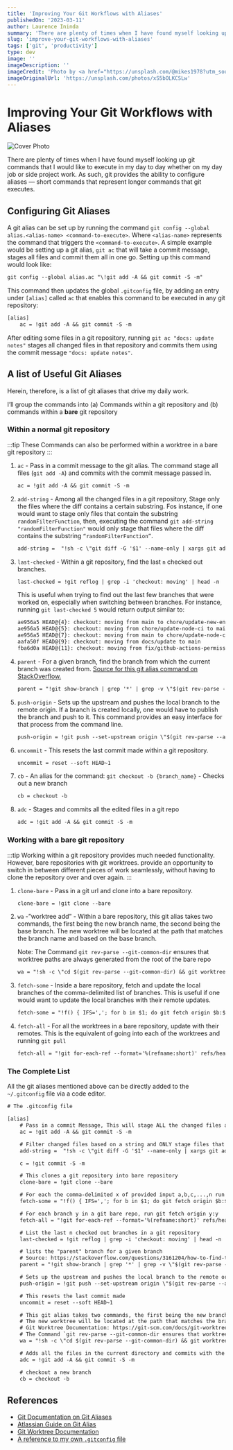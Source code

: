```yaml
---
title: 'Improving Your Git Workflows with Aliases'
publishedOn: '2023-03-11'
author: Laurence Ininda
summary: 'There are plenty of times when I have found myself looking up git commands that I would like to execute in my day to day whether on my day job or side project work. As such, git provides the ability to configure aliases — short commands that represent longer commands that git executes.'
slug: 'improve-your-git-workflows-with-aliases'
tags: ['git', 'productivity']
type: dev
image: ''
imageDescription: ''
imageCredit: 'Photo by <a href="https://unsplash.com/@mikes1978?utm_source=unsplash&utm_medium=referral&utm_content=creditCopyText">Michal Pech</a> on <a href="https://unsplash.com/photos/xS5bOLKCSLw?utm_source=unsplash&utm_medium=referral&utm_content=creditCopyText">Unsplash</a>'
imageOriginalUrl: 'https://unsplash.com/photos/xS5bOLKCSLw'
---
```


# Improving Your Git Workflows with Aliases

![Cover Photo](/assets/post-covers/improve-your-git-workflows-with-aliases.jpeg)

There are plenty of times when I have found myself looking up git commands that I would like to execute in my day to day whether on my day job or side project work. As such, git provides the ability to configure aliases — short commands that represent longer commands that git executes.

## Configuring Git Aliases

A git alias can be set up by running the command `git config --global alias.<alias-name> <command-to-execute>`. Where `<alias-name>` represents the command that triggers the `<command-to-execute>`. A simple example would be setting up a git alias, `git ac` that will take a commit message, stages all files and commit them all in one go. Setting up this command would look like:

```txt
git config --global alias.ac "\!git add -A && git commit -S -m"
```

This command then updates the global `.gitconfig` file, by adding an entry under `[alias]` called `ac` that enables this command to be executed in any git repository:

```txt
[alias]
	ac = !git add -A && git commit -S -m
```

After editing some files in a git repository, running `git ac "docs: update notes"` stages all changed files in that repository and commits them using the commit message `"docs: update notes"`.

## A list of Useful Git Aliases

Herein, therefore, is a list of git aliases that drive my daily work.

I’ll group the commands into (a) Commands within a git repository and (b) commands within a **bare** git repository

### Within a normal git repository

:::tip
These Commands can also be performed within a worktree in a bare git repository
:::

1. `ac` - Pass in a commit message to the git alias. The command stage all files (`git add -A`) and commits with the commit message passed in.

    ```txt
    ac = !git add -A && git commit -S -m
    ```

2. `add-string` - Among all the changed files in a git repository, Stage only the files where the diff contains a certain substring. Fos instance, if one would want to stage only files that contain the substring `randomFilterFunction`, then, executing the command `git add-string "randomFilterFunction"` would only stage that files where the diff contains the substring `“randomFilterFunction”`.

    ```txt
    add-string =  "!sh -c \"git diff -G '$1' --name-only | xargs git add\" -"
    ```

3. `last-checked` - Within a git repository, find the last `n` checked out branches.

    ```txt
    last-checked = !git reflog | grep -i 'checkout: moving' | head -n
    ```

    This is useful when trying to find out the last few branches that were worked on, especially when switching between branches. For instance, running `git last-checked 5` would return output similar to:

    ```txt
    ae956a5 HEAD@{4}: checkout: moving from main to chore/update-new-env-gh
    ae956a5 HEAD@{5}: checkout: moving from chore/update-node-ci to main
    ae956a5 HEAD@{7}: checkout: moving from main to chore/update-node-ci
    aafa50f HEAD@{9}: checkout: moving from docs/update to main
    fba6d0a HEAD@{11}: checkout: moving from fix/github-actions-permissions to docs/update
    ```

4. `parent` - For a given branch, find the branch from which the current branch was created from. [Source for this git alias command on StackOverflow.](https://stackoverflow.com/questions/3161204/how-to-find-the-nearest-parent-of-a-git-branch)

    ```txt
    parent = "!git show-branch | grep '*' | grep -v \"$(git rev-parse --abbrev-ref HEAD)\" | head -n1 | sed 's/.*\\[\\(.*\\)\\].*/\\1/' | sed 's/[\\^~].*//' #"
    ```

5. `push-origin` - Sets up the upstream and pushes the local branch to the remote origin. If a branch is created locally, one would have to publish the branch and push to it. This command provides an easy interface for that process from the command line.

    ```txt
    push-origin = !git push --set-upstream origin \"$(git rev-parse --abbrev-ref HEAD)\"
    ```

6. `uncommit` - This resets the last commit made within a git repository.

    ```txt
    uncommit = reset --soft HEAD~1
    ```
7. `cb` - An alias for the command: `git checkout -b {branch_name}` - Checks out a new branch
    ```txt
    cb = checkout -b
    ```
8. `adc` - Stages and commits all the edited files in a git repo
    ```txt
    adc = !git add -A && git commit -S -m
    ```


### Working with a bare git repository

:::tip
Working within a git repository provides much needed functionality. However, bare repositories with git worktrees. provide an opportunity to switch in between different pieces of work seamlessly, without having to clone the repository over and over again.
:::

1. `clone-bare` - Pass in a git url and clone into a bare repository.

    ```txt
    clone-bare = !git clone --bare
    ```

2. `wa` -”worktree add” - Within a bare repository, this git alias takes two commands, the first being the new branch name, the second being the base branch. The new worktree will be located at the path that matches the branch name and based on the base branch.

    Note: The Command `git rev-parse --git-common-dir` ensures that worktree paths are always generated from the root of the bare repo

    ```txt
    wa = "!sh -c \"cd $(git rev-parse --git-common-dir) && git worktree add --no-track -b '$1' '$1' '$2'\" -"
    ```

3. `fetch-some` - Inside a bare repository, fetch and update the local branches  of the comma-delimited list of branches. This is useful if one would want to update the local branches with their remote updates.

    ```txt
    fetch-some = "!f() { IFS=','; for b in $1; do git fetch origin $b:$b; done; unset IFS; }; f"
    ```

4. `fetch-all` - For all the worktrees in a bare repository, update with their remotes. This is the equivalent of going into each of the worktrees and running `git pull`

    ```txt
    fetch-all = "!git for-each-ref --format='%(refname:short)' refs/heads/ | while read branch; do git fetch origin $branch:$branch; done"
    ```


### The Complete List

All the git aliases mentioned above can be directly added to the `~/.gitconfig` file via a code editor.

```txt
# The .gitconfig file

[alias]
	# Pass in a commit Message, This will stage ALL the changed files and commit with the provided commit message
    ac = !git add -A && git commit -S -m

    # Filter changed files based on a string and ONLY stage files that contain that substring in the diff
    add-string =  "!sh -c \"git diff -G '$1' --name-only | xargs git add\" -"

    c = !git commit -S -m

    # This clones a git repository into bare repository
    clone-bare = !git clone --bare

    # For each the comma-delimited x of provided input a,b,c,...,n run git fetch origin x:x
    fetch-some = "!f() { IFS=','; for b in $1; do git fetch origin $b:$b; done; unset IFS; }; f"

    # For each branch y in a git bare repo, run git fetch origin y:y
    fetch-all = "!git for-each-ref --format='%(refname:short)' refs/heads/ | while read branch; do git fetch origin $branch:$branch; done

    # List the last n checked out branches in a git repository
    last-checked = !git reflog | grep -i 'checkout: moving' | head -n

    # lists the "parent" branch for a given branch
    # Source: https://stackoverflow.com/questions/3161204/how-to-find-the-nearest-parent-of-a-git-branch
    parent = "!git show-branch | grep '*' | grep -v \"$(git rev-parse --abbrev-ref HEAD)\" | head -n1 | sed 's/.*\\[\\(.*\\)\\].*/\\1/' | sed 's/[\\^~].*//' #"

    # Sets up the upstream and pushes the local branch to the remote origin
    push-origin = !git push --set-upstream origin \"$(git rev-parse --abbrev-ref HEAD)\"

    # This resets the last commit made
    uncommit = reset --soft HEAD~1

    # This git alias takes two commands, the first being the new branch name, the second being the base branch
    # The new worktree will be located at the path that matches the branch name and based on the base branch
    # Git Worktree Documentation: https://git-scm.com/docs/git-worktree
    # The Command `git rev-parse --git-common-dir ensures that worktree paths are always generated from the root of the bare repo
    wa = "!sh -c \"cd $(git rev-parse --git-common-dir) && git worktree add --no-track -b '$1' '$1' '$2'\" -"

    # Adds all the files in the current directory and commits with the provided commit message
    adc = !git add -A && git commit -S -m

    # checkout a new branch
    cb = checkout -b
```
## References

- [Git Documentation on Git Aliases](https://www.git-scm.com/book/en/v2/Git-Basics-Git-Aliases#_git_aliases)
- [Atlassian Guide on Git Alias](https://www.atlassian.com/git/tutorials/git-alias)
- [Git Worktree Documentation](https://git-scm.com/docs/git-worktree)
- [A reference to my own `.gitconfig` file](https://github.com/laudebugs/uses/blob/master/dotfiles/.gitconfig)

